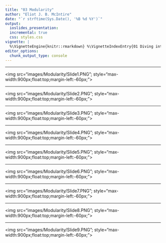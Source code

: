 ```yaml
---
title: "03 Modularity"
author: "Eliot J. B. McIntire"
date: "`r strftime(Sys.Date(), '%B %d %Y')`"
output:
  ioslides_presentation:
  incremental: true
  css: styles.css
vignette: |
  %\VignetteEngine{knitr::rmarkdown} %\VignetteIndexEntry{01 Diving into SpaDES} %\VignetteDepends{SpaDES.core, SpaDES.tools} %\VignetteKeyword{discrete event simulation, spatial simulation models, workshops} %\VignetteEncoding{UTF-8}
editor_options:
  chunk_output_type: console
---
```


----

<img src="images/Modularity/Slide1.PNG"; style="max-width:900px;float:top;margin-left:-60px;">

---- 

<img src="images/Modularity/Slide2.PNG"; style="max-width:900px;float:top;margin-left:-60px;">

---- 

<img src="images/Modularity/Slide3.PNG"; style="max-width:900px;float:top;margin-left:-60px;">

---- 

<img src="images/Modularity/Slide4.PNG"; style="max-width:900px;float:top;margin-left:-60px;">

---- 

<img src="images/Modularity/Slide5.PNG"; style="max-width:900px;float:top;margin-left:-60px;">

---- 

<img src="images/Modularity/Slide6.PNG"; style="max-width:900px;float:top;margin-left:-60px;">

---- 

<img src="images/Modularity/Slide7.PNG"; style="max-width:900px;float:top;margin-left:-60px;">

---- 

<img src="images/Modularity/Slide8.PNG"; style="max-width:900px;float:top;margin-left:-60px;">

---- 

<img src="images/Modularity/Slide9.PNG"; style="max-width:900px;float:top;margin-left:-60px;">

